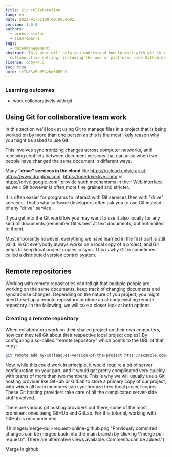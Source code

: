 ```yaml
---
title: Git collaboration
lang: en
date: 2023-01-31T00:00:00.000Z
version: 1.0.0
authors:
  - probst-stefan
  - siam-omar-1
tags:
  - datenmanagement
abstract: This post will help you understand how to work with git in a
  collaborative setting; including the use of platforms like Github or Gitlab.
licence: ccby-4.0
toc: true
uuid: reTNfSzPsMSGzkm36BPu9
---
```

### Learning outcomes

- work collaboratively with git

## Using Git for collaborative team work

In this section we'll look at using Git to manage files in a project that is being worked on by more
than one person as this is the most likely reason why you might be asked to use Git.

This involves synchronizing changes across computer networks, and resolving conflicts between document versions that can arise when two people have changed the same document in different ways.

Many **"drive" services in the cloud** like https://ucloud.univie.ac.at, https://www.dropbox.com,
https://onedrive.live.com/ or https://drive.google.com" provide
such mechanisms in their Web interface as well. Git however is often more fine grained and stricter.

It is often easier for programs to interact with Git services then with "drive" services. That's why
software developers often ask you to use Git instead of any "drive" service.

If you get into the Git workflow you may want to use it also locally for any kind of documents
(remember Git is best at text documents, but not limited to them).

Most imporantly however, everything we have learned in the first part is still valid: in Git everybody always works on a local copy of a project, and Git helps to keep local project copies in sync. This is why Git is sometimes called a distributed version control system.

## Remote repositories

Working with remote repositories can tell git that multiple people are working on the same documents, keep track of changing documents and synchronise changes. Depending on the nature of you project, you might need to set up a remote repository or clone an already existing remote repository. In the following, we will take a closer look at both options.

### Creating a remote repository

When collaborators work on their shared project on their own computers, - how can they tell Git about their respective local project copies? By configuring a so-called “remote repository” which points to the URL of that copy:

```bash
git remote add my-colleagues-version-of-the-project htts://example.com/our-project.git
```

Now, while this could work in principle, it would require a bit of server configuration on your part, and it would get pretty complicated very quickly with teams of more than two members. This is why we will usually use a Git hosting provider like GitHub or GitLab to store a primary copy of our project, with which all team members can synchronize their local project copies. These Git hosting providers take care of all the complicated server-side stuff involved.

<SideNote type="info" title="Git hosting providers">
There are various git hosting providers out there, some of the most prominent ones being GitHUb and GitLab. For this tutorial, working with GitHub is recommended.
</SideNote>

![](images/merge-pull-request-online-github.png "Previously commited changes can be merged back into the main branch by clicking \\"merge pull request\\". There are alternative views available. Comments can be added.")

Merge in github
